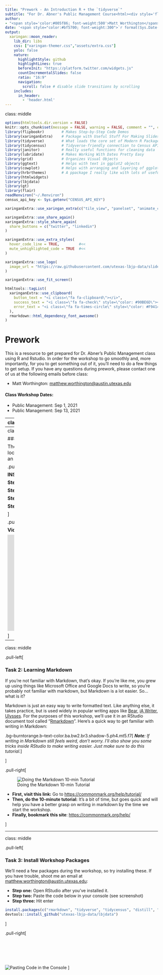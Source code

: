 ```yaml
---
title: "Prework - An Introduction R + the `tidyverse`"
subtitle: "For Dr. Abner's Public Management Course<html><div style='float:left'></div><hr color='#e2f1fc' size=1px width=1100px></html>"
author: 
- "<span style='color:#005f86; font-weight:500'>Matt Worthington</span> | Sr. Project Manager for Data Initiatives, UT Austin - LBJ"
date: '<span style="color:#bf5700; font-weight:300">`r format(Sys.Date(), "%B %d, %Y")`</span>'
output:
  xaringan::moon_reader:
    lib_dir: libs
    css: ["xaringan-themer.css","assets/extra.css"]
    yolo: false
    nature:
      highlightStyle: github
      highlightLines: true
      beforeInit: "https://platform.twitter.com/widgets.js"
      countIncrementalSlides: false
      ratio: "16:9"
      navigation:
        scroll: false # disable slide transitions by scrolling
    includes:
      in_header:
        - 'header.html'
---
```

class: middle

```r
options(htmltools.dir.version = FALSE)
knitr::opts_chunk$set(message = FALSE, warning = FALSE, comment = "", cache = FALSE, fig.retina = 3)
library(flipbookr)        # Makes Step-by-Step Code Demos
library(xaringanExtra)    # Package with Useful Stuff For Making Slides
library(tidyverse)        # What loads the core set of Modern R Packages, like ggplot2
library(tidycensus)       # Tidyverse-friendly connection to Census API
library(janitor)          # Really useful functions for cleaning data
library(lubridate)        # Makes Working With Dates Pretty Easy
library(grid)             # Organizes Visual Objects
library(ggtext)           # Helps with text in ggplot2 objects
library(cowplot)          # Helps with arranging and layering of ggplot2 objects 
library(hrbrthemes)       # A ppackage I really like with lots of useful functions
library(htmlwidgets)
library(lbjdata)
library(gt)
library(flair)
readRenviron("~/.Renviron")
census_api_key <- Sys.getenv("CENSUS_API_KEY")
```

```r
xaringanExtra::use_xaringan_extra(c("tile_view", "panelset", "animate_css", "tachyons"))

xaringanExtra::use_share_again()
xaringanExtra::style_share_again(
  share_buttons = c("twitter", "linkedin")
)

xaringanExtra::use_extra_styles(
  hover_code_line = TRUE,         #<<
  mute_unhighlighted_code = TRUE  #<<
)

xaringanExtra::use_logo(
  image_url = "https://raw.githubusercontent.com/utexas-lbjp-data/slides/main/modern_workflows/assets/lbj_white.svg?token=AB6K4YWD4CGWBUZPFKNLNRTAE4LDW"
)

xaringanExtra::use_fit_screen()

htmltools::tagList(
  xaringanExtra::use_clipboard(
    button_text = "<i class=\"fa fa-clipboard\"></i>",
    success_text = "<i class=\"fa fa-check\" style=\"color: #90BE6D\"></i>",
    error_text = "<i class=\"fa fa-times-circle\" style=\"color: #F94144\"></i>"
  ),
  rmarkdown::html_dependency_font_awesome()
)
```

# Prework

This is a resource to get prepared for Dr. Abner's Public Management class using R and Rstudio. In order for the workshop to go smoothly and, more importantly, for you to get something out of it, you'll need to do a few things to get setup. If you have any questions during prework, please contact one of us at the following emails before class:

* Matt Worthington: [matthew.worthington@austin.utexas.edu](matthew.worthington@austin.utexas.edu)

#### Class Workshop Dates:

* Public Management: Sep 1, 2021
* Public Management: Sep 13, 2021


---
class: middle

.pull-left[
## About The Workshop

Whether you're conducting a comprehensive program evaluation, making some clean charts and maps, or working to build a sophisticated statistical model, the tools inside [RStudio](https://www.rstudio.com/products/rstudio/download/#download) and the [tidyverse](https://www.tidyverse.org) make policy work incredibly efficient *and* reproducible. While this workshop is designed to help you get started in R as a policy student, *getting good at R takes practice*. The good news, we're giving you a framework that will make your learning easier and more beneficial over time (both at LBJ and after graduation).

![](https://github.com/allisonhorst/stats-illustrations/raw/master/rstats-artwork/monster_support.jpg)

]

.pull-right.b--gray.ba.bw2.ma2.pa4.shadow-1[

**In the session, we cover the following:**

*	Navigating Rstudio
  *	Rstudio Interface
  *	R Projects
  * R Markdown
      - Markdown Text
      - Code Chunks
* Creating Nice Reports
  * PDF
  * Word
  * HTML
*	Getting Data You Need
  * Things People Give You
  * Things That Live Online
*	Making Good Charts
* Exporting Data & Charts


]

.tr.burntorange[
**Next: Prework** `-->`
]

---
class: middle

### Taks 1: Setup RStudio

The next method to get started with RStudio is by setting up RStudio locally on your desktop. If you have any troubles getting setup, shoot me an email at [matthew.worthington@austin.utexas.edu](matthew.worthington@austin.utexas.edu)

.pull-left.b--gray.ba.bw2.ma2.pa4.shadow-1[

**INSTRUCTIONS**

**Step 1:** Go to [this link](https://rstudio.com/products/rstudio/download/#download).  

**Step 2:** Follow the two-step instructions on that page. 

**Step 3:** For visual assistance, use the video tutorial on the right. 

**Step 4:** Congrats, you're ready! 



]

.pull-right[ 

 **Video Tutorial**

<iframe width="550" height = "316" src="https://www.youtube-nocookie.com/embed/k7DuOUEO7SE" frameborder="0" style = "border: solid 0px #ffffff" color = "white"  modestbranding = "1" allow="accelerometer; autoplay; clipboard-write; encrypted-media; gyroscope; picture-in-picture" allowfullscreen data-external="1"></iframe>

]

---
class: middle

.pull-left[

### Task 2: Learning Markdown 

If you're not familiar with Markdown, that's okay. If you're like me, you grew up using things like Microsoft Office and Google Docs to write, so you're probably not familiar with markdown, but Markdown is a lot easier. So... what is it? 

Markdown is just an easy way to write formatted text.  Like anything else, it takes practice, but is used widely in popular writing apps like [Bear](https://bear.app), [iA Writer](https://ia.net/writer), [Ulysses](https://ulysses.app). For the purposes of this workshop, we'll use it in an RStudio document tool called "[Rmarkdown](https://rmarkdown.rstudio.com)". Here's a quick way to get familiar with writing in Markdown:

.bg--burntorange.b--text-color.ba.bw2.br3.shadow-5.ph4.mt5.f7[
*__Note__: If writing in Markdown still feels weird, don't worry. I'll also show you some tricks inside RStudio to make writing easier. Just make sure to do this tutorial.*
]

]

.pull-right[

![Doing the Markdown 10-min Tutorial](https://d33wubrfki0l68.cloudfront.net/59f29676ef5e4d74685e14f801bbc10c2dbd3cef/c0688/lesson-images/markdown-1-markup.png)

* **First, visit this link:** Go to [https://commonmark.org/help/tutorial/](https://commonmark.org/help/tutorial/)  
* **Then, do the 10-minute tutorial:** It's a bit of time, but goes quick and will help you have a better grasp on writing in markdown by the time we start the workshop.
* **Finally, bookmark this site**: [https://commonmark.org/help/](https://commonmark.org/help/)

]

---

class: middle

.pull-left[


### Task 3: Install Workshop Packages

We'll need a few packages during the workshop, so try installing these. If you have trouble, shoot me an email at [matthew.worthington@austin.utexas.edu](matthew.worthington@austin.utexas.edu):

* **Step one:** Open RStudio after you've installed it.
* **Step two:** Paste the code below in your console (see screenshot)
* **Step three:** Hit enter

```r
install.packages(c("rmarkdown", "tidyverse", "tidycensus", "distill", "devtools"))
devtools::install_github("utexas-lbjp-data/lbjdata")
```

]

.pull-right[


</br></br>
</br></br>


![Pasting Code in the Console](assets/images/install_packages.png)
]